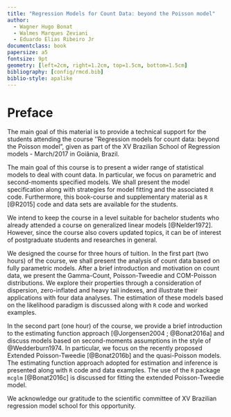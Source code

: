 ```yaml
---
title: "Regression Models for Count Data: beyond the Poisson model"
author:
  - Wagner Hugo Bonat
  - Walmes Marques Zeviani
  - Eduardo Elias Ribeiro Jr
documentclass: book
papersize: a5
fontsize: 9pt
geometry: [left=2cm, right=1.2cm, top=1.5cm, bottom=1.5cm]
bibliography: [config/rmcd.bib]
biblio-style: apalike
---
```


# Preface {-}

The main goal of this material is to provide a technical support for 
the students attending the course ''Regression models for count data: 
beyond the Poisson model", given as part of the XV Brazilian School of 
Regression models - March/2017 in Goiânia, Brazil. 

The main goal of this course is to present a wider range of statistical 
models to deal with count data. In particular, we focus on parametric 
and second-moments specified models. We shall present the model 
specification along with strategies for model fitting and the 
associated `R` code. Furthermore, this book-course and supplementary 
material as `R` [@R2015] code and data sets are available for the students. 

We intend to keep the course in a level suitable for bachelor students 
who already attended a course on generalized linear models [@Nelder1972]. 
However, since the course also covers updated topics, it can be of 
interest of postgraduate students and researches in general. 

We designed the course for three hours of tuition. 
In the first part (two hours) of the course, we shall present the 
analysis of count data based on fully parametric models.
After a brief introduction and motivation on count data, we present the
Gamma-Count, Poisson-Tweedie and COM-Poisson distributions. We explore
their properties through a consideration of dispersion, 
zero-inflated and heavy tail indexes, and illustrate their applications 
with four data analyses. The estimation of these models based on the 
likelihood paradigm is discussed along with `R` code and worked examples.

In the second part (one hour) of the course, we provide a brief 
introduction to the estimating function approach [@Jorgensen2004 ; @Bonat2016a]
and discuss models based on second-moments assumptions in the style of @Wedderburn1974. 
In particular, we focus on the recently proposed Extended Poisson-Tweedie [@Bonat2016b] 
and the quasi-Poisson models.
The estimating function approach adopted for estimation and inference is presented 
along with `R` code and data examples. The use of the `R` package `mcglm` 
[@Bonat2016c] is discussed for fitting the extended Poisson-Tweedie model.

We acknowledge our gratitude to the scientific committee of XV Brazilian
regression model school for this opportunity.






